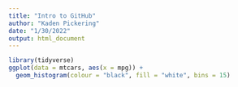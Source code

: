 ```yaml
---
title: "Intro to GitHub"
author: "Kaden Pickering"
date: "1/30/2022"
output: html_document
---
```


```r
library(tidyverse)
ggplot(data = mtcars, aes(x = mpg)) +
  geom_histogram(colour = "black", fill = "white", bins = 15)
```

